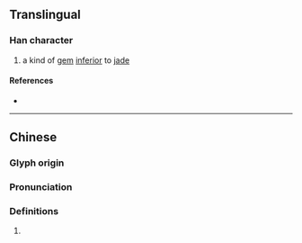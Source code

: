 {{character info}}
==Translingual==

===Han character===
{{Han char|rn=96|rad=玉|as=04|sn=8|four=15100|canj=MGQJ|ids=⿰𤣩丰}}

# a kind of [[gem]] [[inferior]] to [[jade]]

====References====
* {{Han ref|kx=0728.080|dkj=20865|dj=1140.080|hdz=21102.190|uh=73A4|ud=29604|bh=CD66|bd=52582}}

----

==Chinese==
{{zh-forms}}

===Glyph origin===
{{Han etym}}

===Pronunciation===
{{zh-pron
|m=bàng
|c=bung2
|mc=y
|oc=y
|cat=
}}

===Definitions===
{{zh-hanzi}}

# {{rfdef|zh}}